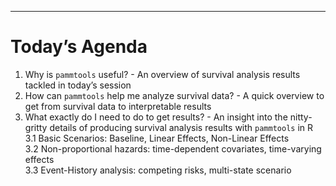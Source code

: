 
---
# Today's Agenda

1. Why is `pammtools` useful? - An overview of survival analysis results tackled in today's session 
2. How can `pammtools` help me analyze survival data? - A quick overview to get from survival data to interpretable results
3. What exactly do I need to do to get results? - An insight into the nitty-gritty details of producing survival analysis results with `pammtools` in R <br>
3.1 Basic Scenarios: Baseline, Linear Effects, Non-Linear Effects <br>
3.2 Non-proportional hazards: time-dependent covariates, time-varying effects <br>
3.3 Event-History analysis: competing risks, multi-state scenario <br>